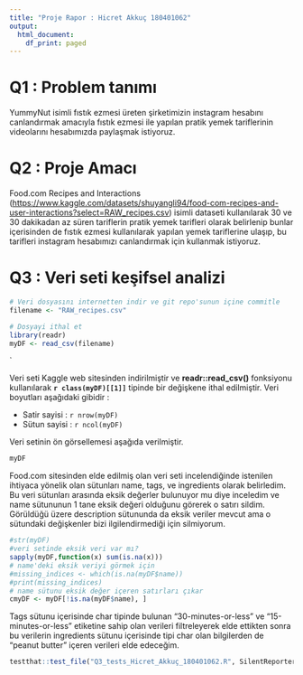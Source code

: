 ```yaml
---
title: "Proje Rapor : Hicret Akkuç 180401062"
output:
  html_document:
    df_print: paged
---
```


# Q1 : Problem tanımı

YummyNut isimli fıstık ezmesi üreten şirketimizin instagram hesabını canlandırmak amacıyla fıstık ezmesi ile yapılan pratik yemek tariflerinin videolarını hesabımızda paylaşmak istiyoruz.

# Q2 : Proje Amacı

Food.com Recipes and Interactions (<https://www.kaggle.com/datasets/shuyangli94/food-com-recipes-and-user-interactions?select=RAW_recipes.csv>) isimli dataseti kullanılarak 30 ve 30 dakikadan az süren tariflerin pratik yemek tarifleri olarak belirlenip bunlar içerisinden de fıstık ezmesi kullanılarak yapılan yemek tariflerine ulaşıp, bu tarifleri instagram hesabımızı canlandırmak için kullanmak istiyoruz.

# Q3 : Veri seti keşifsel analizi

```r
# Veri dosyasını internetten indir ve git repo'sunun içine commitle
filename <- "RAW_recipes.csv"

# Dosyayi ithal et
library(readr)
myDF <- read_csv(filename)
```
`

Veri seti Kaggle web sitesinden indirilmiştir ve **readr::read_csv()** fonksiyonu kullanılarak **`r class(myDF)[[1]]`** tipinde bir değişkene ithal edilmiştir. Veri boyutları aşağıdaki gibidir :

-   Satir sayisi : `r nrow(myDF)`
-   Sütun sayisi : `r ncol(myDF)`

Veri setinin ön görsellemesi aşağıda verilmiştir.

```r
myDF
```
Food.com sitesinden elde edilmiş olan veri seti incelendiğinde istenilen ihtiyaca yönelik olan sütunları name, tags, ve ingredients olarak belirledim. Bu veri sütunları arasında eksik değerler bulunuyor mu diye inceledim ve name sütununun 1 tane eksik değeri olduğunu görerek o satırı sildim. Görüldüğü üzere description sütununda da eksik veriler mevcut ama o sütundaki değişkenler bizi ilgilendirmediği için silmiyorum.

```r
#str(myDF)
#veri setinde eksik veri var mı?
sapply(myDF,function(x) sum(is.na(x)))
# name'deki eksik veriyi görmek için
#missing_indices <- which(is.na(myDF$name))
#print(missing_indices)
# name sütunu eksik değer içeren satırları çıkar
cmyDF <- myDF[!is.na(myDF$name), ]
```



Tags sütunu içerisinde char tipinde bulunan "30-minutes-or-less" ve "15-minutes-or-less" etiketine sahip olan verileri filtreleyerek elde ettikten sonra bu verilerin ingredients sütunu içerisinde tipi char olan bilgilerden de "peanut butter" içeren verileri elde edeceğim.


```r
testthat::test_file("Q3_tests_Hicret_Akkuç_180401062.R", SilentReporter)
```

